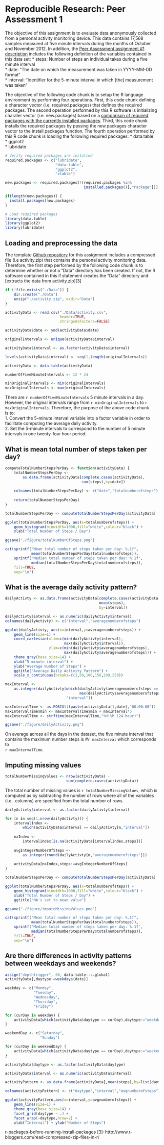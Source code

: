 # Reproducible Research: Peer Assessment 1
The objective of this assignment is to evaluate data anonymously collected from 
a personal activity monitoring device. This data contains 17,568 samples 
measured at five minute intervals during the months of October and November 
2012. In addition, the [Peer Assessment assignment #1 description][1] includes 
the following definition of the variables contained in this data set:
* steps: Number of steps an individual takes during a five minute interval  
* date: "The date on which the measurement was taken in YYYY-MM-DD format"  
* interval: "Identifier for the 5-minute interval in which [the] measurement was taken"

The objective of the following code chunk is to setup the R language 
environment by performing four operations. First, this code chunk defining
a character vector (i.e. required.packages) that defines the required packages. 
The second operation performed by this R software is initializing charater 
vector (i.e. new.packages) based on a [comparison of required packages with the 
currently installed packages][2]. Third, this code chunk installs the required
packages by passing the new.packages character vector to the install.packages 
function. The fourth operation performed by this R code chunk is loading the 
following required packages:
* data.table  
* ggplot2  
* lubridate  
```r

# Verify required packages are installed
required.packages <- c("lubridate",
                       "data.table",
                       "ggplot2",
                       "xtable")

new.packages <- required.packages[!(required.packages %in% 
                                    installed.packages()[,"Package"])]

if(length(new.packages)) {
  install.packages(new.packages)
} 

# Load required packages
library(data.table)
library(ggplot2)
library(lubridate)
```

## Loading and preprocessing the data
The template [Github repository][1] for this assignment includes a compressed 
file (i.e activity.zip) that contains the personal activity monitoring data.
Therefore, the first step performed by the following code chunk is to determine
whether or not a "Data" directory has been created. If not, the R software 
contained in this if statement creates the "Data" directory and [extracts the
data from activity.zip][3]

```r
if (!file.exists("./Data")) {
    dir.create("./Data")    
    unzip("./activity.zip", exdir="Data")
}

activityData <- read.csv("./Data/activity.csv",
                         header=TRUE,
                         stringsAsFactors=FALSE)

activityData$date <- ymd(activityData$date)

originalIntervals <- unique(activityData$interval)

activityData$interval <- as.factor(activityData$interval)

levels(activityData$interval) <- seq(1,length(originalIntervals))

activityData <- data.table(activityData)

numberOfFiveMinuteIntervals <- 12 * 24

minOriginalIntervals <- min(originalIntervals)
maxOriginalIntervals <- max(originalIntervals)
```

There are `r numberOfFiveMinuteIntervals` 5 minute intervals in a day. However, 
the original intervals range from `r minOriginalIntervals` to 
`r maxOriginalIntervals`. Therefore, the purpose of the above code chunk  
is to:  
1. Convert the 5-minute interval variable into a factor variable in order to 
facilitate computing the average daily activity.  
2. Set the 5-minute intervals to correspond to the number of 5 minute intervals
in one twenty-four hour period.  

## What is mean total number of steps taken per day?
```r
computeTotalNumberStepsPerDay <- function(activityData) {
    totalNumberStepsPerDay <- 
        as.data.frame(activityData[complete.cases(activityData),
                                   sum(steps),by=date])
    
    colnames(totalNumberStepsPerDay) <- c("date","totalnumberofsteps")
    
    return(totalNumberStepsPerDay)
}

totalNumberStepsPerDay <- computeTotalNumberStepsPerDay(activityData)

ggplot(totalNumberStepsPerDay, aes(x=totalnumberofsteps)) +
    geom_histogram(binwidth=1000,fill="white",colour="black") + 
    xlab("Total Number of Steps / Day")

ggsave("./figure/totalNumberOfSteps.png")

cat(sprintf("Mean total number of steps taken per day: %.1f", 
            mean(totalNumberStepsPerDay$totalnumberofsteps)),
    sprintf("Median total number of steps taken per day: %.1f", 
            median(totalNumberStepsPerDay$totalnumberofsteps)),
    fill=TRUE,
    sep="\n")
```

## What is the average daily activity pattern?
```r
dailyActivty <- as.data.frame(activityData[complete.cases(activityData),
                                           mean(steps),
                                           by=interval])

dailyActivty$interval <- as.numeric(dailyActivty$interval)
colnames(dailyActivty) <- c("interval","averagenumberofsteps")

ggplot(dailyActivty, aes(x=interval,y=averagenumberofsteps)) + 
    geom_line(size=1) +
    coord_cartesian(xlim=c(min(dailyActivty$interval),
                           max(dailyActivty$interval)),
                    ylim=c(min(dailyActivty$averagenumberofsteps),
                           max(dailyActivty$averagenumberofsteps))) +
    theme_gray(base_size=14) + 
    xlab("5 minute interval") + 
    ylab("Average Number of Steps") +
    ggtitle("Average Daily Activity Pattern") +
    scale_x_continuous(breaks=c(1,50,100,150,200,250))

maxInterval <- 
    as.integer(dailyActivty[which(dailyActivty$averagenumberofsteps == 
                                  max(dailyActivty$averagenumberofsteps)),
                            "interval"])

maxIntervalTime <- as.POSIXlt(paste(activityData[1,date],"00:00:00"))
maxIntervalTime$min <- maxIntervalTime$min + maxInterval*5
maxIntervalTime <- strftime(maxIntervalTime,"%H:%M (24 hour)")

ggsave("./figure/dailyActivity.png")
```

On average across all the days in the dataset, the five minute interval that 
contains the maximum number steps is #`r maxInterval` which corresponds to   
`r maxIntervalTime`.

## Imputing missing values
```r
totalNumberMissingValues <- nrow(activityData) - 
                            sum(complete.cases(activityData))
```

The total number of missing values is `r totalNumberMissingValues`, which is 
computed as by subtracting the number of rows where all of the variables (i.e. 
columns) are specified from the total number of rows.

```r
dailyActivty$interval <- as.factor(dailyActivty$interval)

for (n in seq(1,nrow(dailyActivty))) {
    intervalIndex <-
        which(activityData$interval == dailyActivty[n,"interval"])
    
    naIndex <- 
        intervalIndex[is.na(activityData[intervalIndex,steps])]
    
    avgIntegerNumberOfSteps <- 
        as.integer(round(dailyActivty[n,"averagenumberofsteps"]))
    
    activityData[naIndex,steps:=avgIntegerNumberOfSteps]
}

totalNumberStepsPerDay <- computeTotalNumberStepsPerDay(activityData)

ggplot(totalNumberStepsPerDay, aes(x=totalnumberofsteps)) +
    geom_histogram(binwidth=1000,fill="white",colour="black") + 
    xlab("Total Number of Steps / Day") + 
    ggtitle("NA's set to mean value")

ggsave("./figure/imputeMissingValues.png")

cat(sprintf("Mean total number of steps taken per day: %.1f", 
            mean(totalNumberStepsPerDay$totalnumberofsteps)),
    sprintf("Median total number of steps taken per day: %.1f", 
            median(totalNumberStepsPerDay$totalnumberofsteps)),
    fill=TRUE,
    sep="\n")
```

## Are there differences in activity patterns between weekdays and weekends?

```r
assign("depthtrigger", 60, data.table:::.global)
activityData[,daytype:=weekdays(date)]

weekday <- c("Monday",
             "Tuesday",
             "Wednesday",
             "Thursday",
             "Friday")

for (curDay in weekday) {
    activityData[which(activityData$daytype == curDay),daytype:="weekday"]
}

weekendDay <- c("Saturday",
                "Sunday")

for (curDay in weekendDay) {
    activityData[which(activityData$daytype == curDay),daytype:="weekend"]
}

activityData$daytype <- as.factor(activityData$daytype)

activityData$interval <- as.numeric(activityData$interval)

activityPattern <- as.data.frame(activityData[,mean(steps),by=list(daytype,interval)])

colnames(activityPattern) <- c("daytype","interval","avgnumberofsteps")

ggplot(activityPattern,aes(x=interval,y=avgnumberofsteps)) + 
    geom_line(size=1) + 
    theme_gray(base_size=14) +
    facet_grid(daytype ~ .) + 
    facet_wrap(~daytype,nrow=2) + 
    xlab("Interval") + ylab("Number of Steps")
```

[1]: https://github.com/rdpeng/RepData_PeerAssessment1
[2]: http://stackoverflow.com/questions/9341635/how-can-i-check-for-installed-
r-packages-before-running-install-packages
[3]: http://www.r-bloggers.com/read-compressed-zip-files-in-r/
